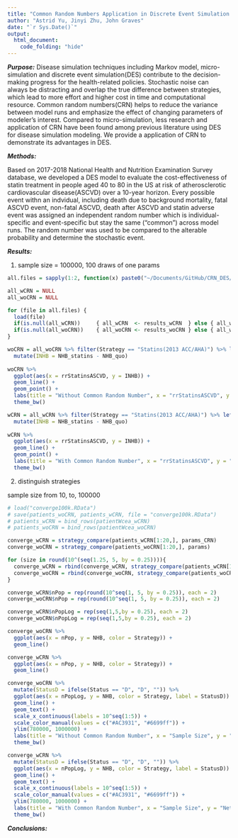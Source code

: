 ```yaml
---
title: "Common Random Numbers Application in Discrete Event Simulation for Disease Modeling"
author: "Astrid Yu, Jinyi Zhu, John Graves"
date: "`r Sys.Date()`"
output: 
  html_document:
    code_folding: "hide"
---
```


***Purpose:*** Disease simulation techniques including Markov model, micro-simulation and discrete event simulation(DES) contribute to the decision-making progress for the health-related policies. Stochastic noise can always be distracting and overlap the true difference between strategies, which lead to more effort and higher cost in time and computational resource. Common random numbers(CRN) helps to reduce the variance between model runs and emphasize the effect of changing parameters of modeler's interest. Compared to micro-simulation, less research and application of CRN have been found among previous literature using DES for disease simulation modeling. We provide a application of CRN to demonstrate its advantages in DES. 

***Methods:***

Based on 2017-2018 National Health and Nutrition Examination Survey database, we developed a DES model to evaluate the cost-effectiveness of statin treatment in people aged 40 to 80 in the US at risk of atherosclerotic cardiovascular disease(ASCVD) over a 10-year horizon. Every possible event withn an indvidual, including death due to background mortality, fatal ASCVD event, non-fatal ASCVD, death after ASCVD and statin adverse event was assigned an independent random number which is individual-specific and event-specific but stay the same ("common") across model runs. The random number was used to be compared to the alterable probability and determine the stochastic event.

***Results:***

1. sample size = 100000, 100 draws of one params

```r
all.files = sapply(1:2, function(x) paste0("~/Documents/GitHub/CRN_DES/output/rrStatinsASCVD-",x,".RData"))

all_wCRN = NULL
all_woCRN = NULL

for (file in all.files) {
  load(file)
  if(is.null(all_wCRN))     { all_wCRN  <- results_wCRN  } else { all_wCRN  <- rbind(all_wCRN, results_wCRN)}
  if(is.null(all_woCRN))    { all_woCRN <- results_woCRN } else { all_woCRN <- rbind(all_woCRN, results_woCRN)}
}

woCRN = all_woCRN %>% filter(Strategy == "Statins(2013 ACC/AHA)") %>% left_join(all_woCRN %>% filter(Strategy == "Status Quo"), by = c("rrStatinsASCVD", "time"), suffix = c("_statins", "_quo")) %>%
  mutate(INHB = NHB_statins - NHB_quo)
  
woCRN %>%
  ggplot(aes(x = rrStatinsASCVD, y = INHB)) +
  geom_line() +
  geom_point() +
  labs(title = "Without Common Random Number", x = "rrStatinsASCVD", y = "Incremental NHB") +
  theme_bw()

wCRN = all_wCRN %>% filter(Strategy == "Statins(2013 ACC/AHA)") %>% left_join(all_wCRN %>% filter(Strategy == "Status Quo"), by = c("rrStatinsASCVD", "time"), suffix = c("_statins", "_quo")) %>%
  mutate(INHB = NHB_statins - NHB_quo)
  
wCRN %>%
  ggplot(aes(x = rrStatinsASCVD, y = INHB)) +
  geom_line() +
  geom_point() +
  labs(title = "With Common Random Number", x = "rrStatinsASCVD", y = "Incremental NHB") +
  theme_bw()


```

2. distinguish strategies

sample size from 10, to, 100000

```r
# load("converge100k.RData")
# save(patients_woCRN, patients_wCRN, file = "converge100k.RData")
# patients_wCRN = bind_rows(patientWcea_wCRN)
# patients_woCRN = bind_rows(patientWcea_woCRN)

converge_wCRN = strategy_compare(patients_wCRN[1:20,], params_CRN)
converge_woCRN = strategy_compare(patients_woCRN[1:20,], params)

for (size in round(10^(seq(1.25, 5, by = 0.25)))){
  converge_wCRN = rbind(converge_wCRN, strategy_compare(patients_wCRN[1:(2*size),], params_CRN))
  converge_woCRN = rbind(converge_woCRN, strategy_compare(patients_woCRN[1:(2*size),], params))
}

converge_wCRN$nPop = rep(round(10^seq(1, 5, by = 0.25)), each = 2)
converge_woCRN$nPop = rep(round(10^seq(1, 5, by = 0.25)), each = 2)

converge_wCRN$nPopLog = rep(seq(1,5,by = 0.25), each = 2)
converge_woCRN$nPopLog = rep(seq(1,5,by = 0.25), each = 2)

converge_woCRN %>% 
  ggplot(aes(x = nPop, y = NHB, color = Strategy)) +
  geom_line()

converge_wCRN %>% 
  ggplot(aes(x = nPop, y = NHB, color = Strategy)) +
  geom_line()

converge_woCRN %>% 
  mutate(StatusD = ifelse(Status == "D", "D", "")) %>%
  ggplot(aes(x = nPopLog, y = NHB, color = Strategy, label = StatusD)) +
  geom_line() +
  geom_text() + 
  scale_x_continuous(labels = 10^seq(1:5)) + 
  scale_color_manual(values = c("#AC3931", "#6699ff")) +
  ylim(780000, 1000000) +
  labs(title = "Without Common Random Number", x = "Sample Size", y = "Net Health Benefit") +
  theme_bw()

converge_wCRN %>% 
  mutate(StatusD = ifelse(Status == "D", "D", "")) %>%
  ggplot(aes(x = nPopLog, y = NHB, color = Strategy, label = StatusD)) +
  geom_line() +
  geom_text() +
  scale_x_continuous(labels = 10^seq(1:5)) + 
  scale_color_manual(values = c("#AC3931", "#6699ff")) + 
  ylim(780000, 1000000) +
  labs(title = "With Common Random Number", x = "Sample Size", y = "Net Health Benefit") +
  theme_bw()
```

***Conclusions:***
